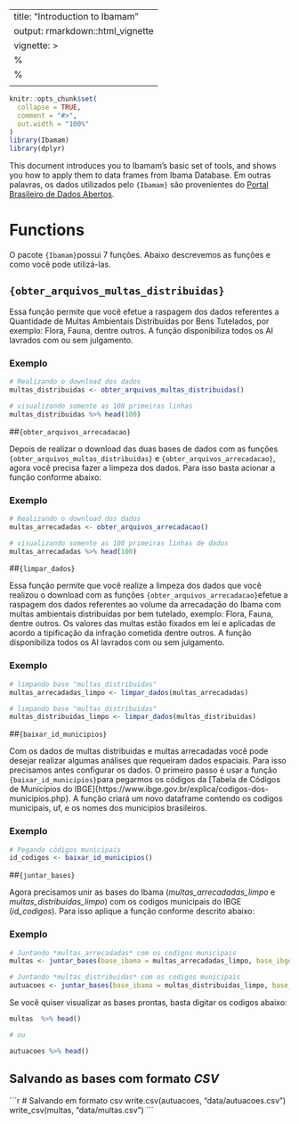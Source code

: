 
---
title: "Introduction to Ibamam"
output: rmarkdown::html_vignette
vignette: >
  %\VignetteIndexEntry{Introduction to Ibamam}
  %\VignetteEngine{knitr::rmarkdown}
  \usepackage[utf8]{inputenc}
---

```r
knitr::opts_chunk$set(
  collapse = TRUE,
  comment = "#>",
  out.width = "100%"
)
library(Ibamam)
library(dplyr)
```

This document introduces you to Ibamam's basic set of tools, and shows you how to apply them to data frames from Ibama Database. Em outras palavras, os dados utilizados pelo `{Ibamam}` são provenientes do [Portal Brasileiro de Dados Abertos](https://dados.gov.br/organization/instituto-brasileiro-do-meio-ambiente-e-dos-recursos-naturais-renovaveis-ibama). 

# Functions

O pacote `{Ibamam}`possui 7 funções. Abaixo descrevemos as funções e como você pode utilizá-las.

## `{obter_arquivos_multas_distribuidas}`

Essa função permite que você efetue a raspagem dos dados referentes a Quantidade de Multas Ambientais Distribuídas por Bens Tutelados, por exemplo: Flora, Fauna, dentre outros. A função disponibiliza todos os AI lavrados com ou sem julgamento.

### Exemplo
```r
# Realizando o download dos dados
multas_distribuidas <- obter_arquivos_multas_distribuidas()

# visualizando somente as 100 primeiras linhas
multas_distribuidas %>% head(100)
```

##`{obter_arquivos_arrecadacao}`

Depois de realizar o download das duas bases de dados com as funções `{obter_arquivos_multas_distribuidas}` e `{obter_arquivos_arrecadacao}`, agora você precisa fazer a limpeza dos dados. Para isso basta acionar a função conforme abaixo:

### Exemplo
```r
# Realizando o download dos dados
multas_arrecadadas <- obter_arquivos_arrecadacao()

# visualizando somente as 100 primeiras linhas de dados
multas_arrecadadas %>% head(100)
```

##`{limpar_dados}`

Essa função permite que você realize a limpeza dos dados que você realizou o download com as funções `{obter_arquivos_arrecadacao}`efetue a raspagem dos dados referentes ao volume da arrecadação do Ibama com multas ambientais distribuídas por bem tutelado, exemplo: Flora, Fauna, dentre outros. Os valores das multas estão fixados em lei e aplicadas de acordo a tipificação da infração cometida dentre outros. A função disponibiliza todos os AI lavrados com ou sem julgamento.

### Exemplo
```r
# limpando base "multas_distribuidas"
multas_arrecadadas_limpo <- limpar_dados(multas_arrecadadas)

# limpando base "multas_distribuidas"
multas_distribuidas_limpo <- limpar_dados(multas_distribuidas)
```


##`{baixar_id_municipios}`

Com os dados de multas distribuidas e multas arrecadadas você pode desejar realizar algumas análises que requeiram dados espaciais. Para isso precisamos antes configurar os dados. O primeiro passo é usar a função `{baixar_id_municipios}`para pegarmos os códigos da [Tabela de Códigos de Municípios do IBGE]{https://www.ibge.gov.br/explica/codigos-dos-municipios.php}. A função criará um novo dataframe contendo os codigos municipais, uf, e os nomes dos municipios brasileiros.

### Exemplo
```r
# Pegando códigos municipais
id_codigos <- baixar_id_municipios()
```


##`{juntar_bases}`

Agora precisamos unir as bases do Ibama (*multas_arrecadadas_limpo* e *multas_distribuidas_limpo*) com os codigos municipais do IBGE (*id_codigos*).
Para isso aplique a função conforme descrito abaixo:

### Exemplo
```r
# Juntando *multas_arrecadadas* com os codigos municipais
multas <- juntar_bases(base_ibama = multas_arrecadadas_limpo, base_ibgecode = id_codigos)

# Juntando *multas_distribuidas* com os codigos municipais
autuacoes <- juntar_bases(base_ibama = multas_distribuidas_limpo, base_ibgecode = id_codigos)
```

Se você quiser visualizar as bases prontas, basta digitar os codigos abaixo:

```r
multas  %>% head()

# ou 

autuacoes %>% head()
```

## Salvando as bases com formato *CSV*

```r
# Salvando em formato csv
write.csv(autuacoes, "data/autuacoes.csv")
write_csv(multas, "data/multas.csv")
´´´
